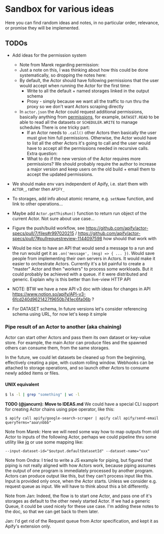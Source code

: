 # Sandbox for various ideas

Here you can find random ideas and notes, in no particular order, relevance, or promise they will be implemented.

## TODOs

-   Add ideas for the permission system

    -   Note from Marek regarding permission:
    -   Just a note on this, I was thinking about how this could be done systematically, so dropping the notes here:
    -   By default, the Actor should have following permissions that the user would accept when running the Actor for the first time:
        -   Write to all the default + named storages linked in the output schema
        -   Proxy - simply because we want all the traffic to run thru the proxy so we don't want Actors scraping directly
    -   In `actor.json` the Actor could request additional permissions, basically anything from [permissions](https://docs.apify.com/access-rights/list-of-permissions#actor-task), for example, `DATASET.READ` to be able to read all the datasets or `SCHEDULER.WRITE` to manage schedules There is one tricky part:
        -   If an Actor needs to `.call()` other Actors then basically the user must give him full permissions. Otherwise, the Actor would have to list all the other Actors it's going to call and the user would have to accept all the permissions needed in recursive calls. Extra question:
        -   What to do if the new version of the Actor requires more permissions? We should probably require the author to increase a major version and keep users on the old build + email them to accept the updated permissions.

-   We should make env vars independent of Apify, i.e. start them with `ACTOR_`, rather then `APIFY_`

-   To storages, add info about atomic rename, e.g. `setName` function, and link to other operations...

-   Maybe add `Actor.getThisRun()` function to return run object of the current Actor. Not sure about use case...

-   Figure the push/build workflow, see https://github.com/apify/actor-specs/pull/7/files#r997020215 / https://github.com/apify/actor-specs/pull/7#pullrequestreview-1144097598 how should that work with

-   Would be nice to have an API that would send a message to a run and the run would get it as `.on('message', (msg) => { ... })`. Would save people from implementing their own servers in Actors. It would make it easier to orchestrate Actors. Currently it's a bit painful to create a "master" Actor and then "workers" to process some workloads. But it could probably be achieved with a queue. if it were distributed and generic. Explain why is this better than live-view HTTP API

-   NOTE: BTW we have a new API v3 doc with ideas for changes in API https://www.notion.so/apify/API-v3-6fcd240d9621427f9650b741ec6fa06b ?

-   For DATASET schema, In future versions let's consider referencing schema using URL, for now let's keep it simple

### Pipe result of an Actor to another (aka chaining)

Actor can start other Actors and pass them its own dataset or key-value store. For example, the main Actor can produce files and the spawned others can consume them, from the same storages.

In the future, we could let datasets be cleaned up from the beginning, effectively creating a pipe, with custom rolling window. Webhooks can be attached to storage operations, and so launch other Actors to consume newly added items or files.

#### UNIX equivalent

```bash
$ ls -l | grep "something" | wc -l
```

**TODO (@jancurn):** **Move to IDEAS.md** We could have a special CLI support for creating Actor chains using pipe operator, like this:

```
$ apify call apify/google-search-scraper | apify call apify/send-email queryTerms="aaa\nbbb"
```

Note from Marek: Here we will need some way how to map outputs from old Actor to inputs of the following Actor, perhaps we could pipeline thru some utility like [jq](https://stedolan.github.io/jq/tutorial/) or use some mapping like:

```
--input-dataset-id="$output.defaultDatasetId" --dataset-name="xxx"
```

Note from Ondra: I tried to write a JS example for piping, but figured that piping is not really aligned with how Actors work, because piping assumes the output of one program is immediately processed by another program. Actors can produce output like this, but they can't process input like this. Input is provided only once, when the Actor starts. Unless we consider e.g. request queue as input. We will have to think about this a bit differently.

Note from Jan: Indeed, the flow is to start one Actor, and pass one of it's storages as default to the other newly started Actor. If we had a generic Queue, it could be used nicely for these use case. I'm adding these notes to the doc, so that we can get back to them later.

Jan: I'd get rid of the Request queue from Actor specification, and kept it as Apify's extension only.
